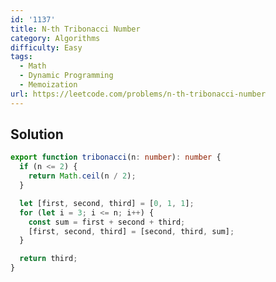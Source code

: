 ```yaml
---
id: '1137'
title: N-th Tribonacci Number
category: Algorithms
difficulty: Easy
tags:
  - Math
  - Dynamic Programming
  - Memoization
url: https://leetcode.com/problems/n-th-tribonacci-number
---
```


## Solution

```typescript filename="solution.ts" copy
export function tribonacci(n: number): number {
  if (n <= 2) {
    return Math.ceil(n / 2);
  }

  let [first, second, third] = [0, 1, 1];
  for (let i = 3; i <= n; i++) {
    const sum = first + second + third;
    [first, second, third] = [second, third, sum];
  }

  return third;
}
```
